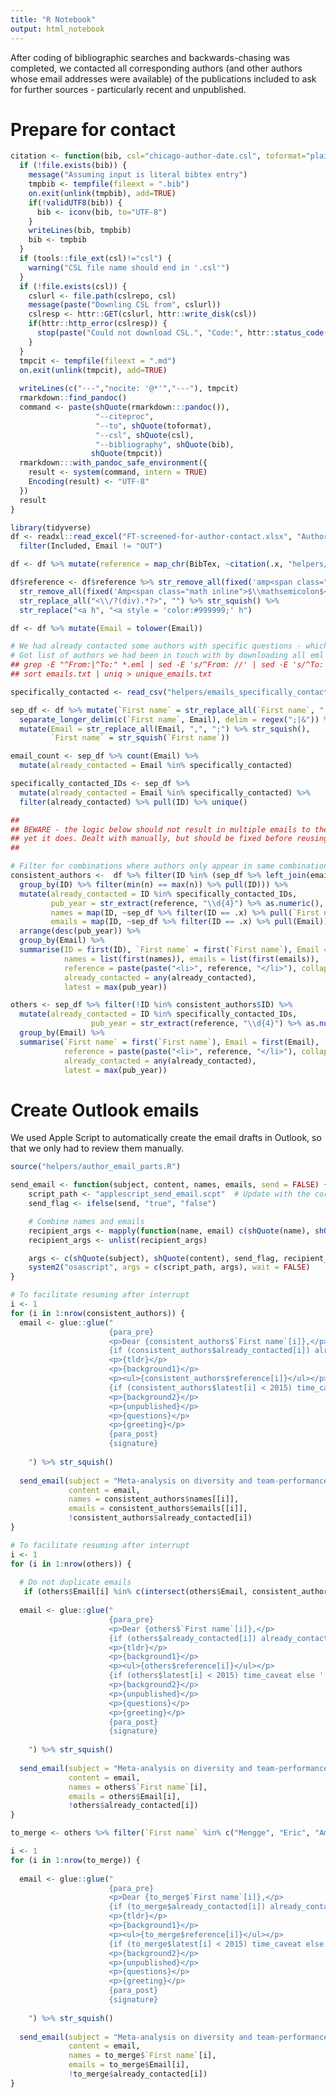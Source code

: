 ```yaml
---
title: "R Notebook"
output: html_notebook
---
```


After coding of bibliographic searches and backwards-chasing was completed, we contacted all corresponding authors (and other authors whose email addresses were available) of the publications included to ask for further sources - particularly recent and unpublished.

# Prepare for contact

```r
citation <- function(bib, csl="chicago-author-date.csl", toformat="plain", cslrepo="https://raw.githubusercontent.com/citation-style-language/styles/master") {
  if (!file.exists(bib)) {
    message("Assuming input is literal bibtex entry")
    tmpbib <- tempfile(fileext = ".bib")
    on.exit(unlink(tmpbib), add=TRUE)
    if(!validUTF8(bib)) {
      bib <- iconv(bib, to="UTF-8")
    }
    writeLines(bib, tmpbib)
    bib <- tmpbib
  }
  if (tools::file_ext(csl)!="csl") {
    warning("CSL file name should end in '.csl'")
  }
  if (!file.exists(csl)) {
    cslurl <- file.path(cslrepo, csl)
    message(paste("Downling CSL from", cslurl))
    cslresp <- httr::GET(cslurl, httr::write_disk(csl))
    if(httr::http_error(cslresp)) {
      stop(paste("Could not download CSL.", "Code:", httr::status_code(cslresp)))
    }
  }
  tmpcit <- tempfile(fileext = ".md")
  on.exit(unlink(tmpcit), add=TRUE)
  
  writeLines(c("---","nocite: '@*'","---"), tmpcit)
  rmarkdown::find_pandoc()
  command <- paste(shQuote(rmarkdown:::pandoc()), 
                   "--citeproc",
                   "--to", shQuote(toformat),
                   "--csl", shQuote(csl),
                   "--bibliography", shQuote(bib), 
                  shQuote(tmpcit))
  rmarkdown:::with_pandoc_safe_environment({
    result <- system(command, intern = TRUE)
    Encoding(result) <- "UTF-8"
  })
  result
}
```

```r
library(tidyverse)
df <- readxl::read_excel("FT-screened-for-author-contact.xlsx", "Author contacts & refs - final") %>% 
  filter(Included, Email != "OUT")

df <- df %>% mutate(reference = map_chr(BibTex, ~citation(.x, "helpers/apa.csl", toformat = "html") %>% paste(collapse = " ")))

df$reference <- df$reference %>% str_remove_all(fixed('amp<span class="math inline">$\\mathsemicolon$</span>')) %>% 
  str_remove_all(fixed('Amp<span class="math inline">$\\mathsemicolon$</span>')) %>% 
  str_replace_all("<\\/?(div).*?>", "") %>% str_squish() %>% 
  str_replace("<a h", "<a style = 'color:#999999;' h")

df <- df %>% mutate(Email = tolower(Email))

# We had already contacted some authors with specific questions - which we needed to acknowledge in this round
# Got list of authors we had been in touch with by downloading all eml files and running
## grep -E "^From:|^To:" *.eml | sed -E 's/^From: //' | sed -E 's/^To: //' | grep -E -o "\b[A-Za-z0-9._%+-]+@[A-Za-z0-9.-]+\.[A-Za-z]{2,6}\b" | tr '[:upper:]' '[:lower:]' > emails.txt
## sort emails.txt | uniq > unique_emails.txt

specifically_contacted <- read_csv("helpers/emails_specifically_contacted.txt", col_names = F) %>% pull(X1)

sep_df <- df %>% mutate(`First name` = str_replace_all(`First name`, ",", ";")) %>% 
  separate_longer_delim(c(`First name`, Email), delim = regex(";|&")) %>% 
  mutate(Email = str_replace_all(Email, ",", ";") %>% str_squish(),
         `First name` = str_squish(`First name`))

email_count <- sep_df %>% count(Email) %>% 
  mutate(already_contacted = Email %in% specifically_contacted)

specifically_contacted_IDs <- sep_df %>% 
  mutate(already_contacted = Email %in% specifically_contacted) %>% 
  filter(already_contacted) %>% pull(ID) %>% unique()

##
## BEWARE - the logic below should not result in multiple emails to the same auhtor,
## yet it does. Dealt with manually, but should be fixed before reusing the code.
##

# Filter for combinations where authors only appear in same combination across one or more papers
consistent_authors <-  df %>% filter(ID %in% (sep_df %>% left_join(email_count) %>% 
  group_by(ID) %>% filter(min(n) == max(n)) %>% pull(ID))) %>%  
  mutate(already_contacted = ID %in% specifically_contacted_IDs,
         pub_year = str_extract(reference, "\\d{4}") %>% as.numeric(),
         names = map(ID, ~sep_df %>% filter(ID == .x) %>% pull(`First name`)),
         emails = map(ID, ~sep_df %>% filter(ID == .x) %>% pull(Email))) %>% 
  arrange(desc(pub_year)) %>% 
  group_by(Email) %>% 
  summarise(ID = first(ID), `First name` = first(`First name`), Email = first(Email),
            names = list(first(names)), emails = list(first(emails)),
            reference = paste(paste("<li>", reference, "</li>"), collapse = "\n"),
            already_contacted = any(already_contacted),
            latest = max(pub_year))

others <- sep_df %>% filter(!ID %in% consistent_authors$ID) %>%
  mutate(already_contacted = ID %in% specifically_contacted_IDs,
                  pub_year = str_extract(reference, "\\d{4}") %>% as.numeric()) %>% 
  group_by(Email) %>% 
  summarise(`First name` = first(`First name`), Email = first(Email),
            reference = paste(paste("<li>", reference, "</li>"), collapse = "\n"),
            already_contacted = any(already_contacted),
            latest = max(pub_year))

```

# Create Outlook emails

We used Apple Script to automatically create the email drafts in Outlook, so that we only had to review them manually.

```r
source("helpers/author_email_parts.R")

send_email <- function(subject, content, names, emails, send = FALSE) {
    script_path <- "applescript_send_email.scpt"  # Update with the correct path to your script
    send_flag <- ifelse(send, "true", "false")

    # Combine names and emails
    recipient_args <- mapply(function(name, email) c(shQuote(name), shQuote(email)), names, emails, SIMPLIFY = FALSE)
    recipient_args <- unlist(recipient_args)

    args <- c(shQuote(subject), shQuote(content), send_flag, recipient_args)
    system2("osascript", args = c(script_path, args), wait = FALSE)
}
```

```r
# To facilitate resuming after interrupt
i <- 1
for (i in 1:nrow(consistent_authors)) {
  email <- glue::glue("
                      {para_pre}
                      <p>Dear {consistent_authors$`First name`[i]},</p>
                      {if (consistent_authors$already_contacted[i]) already_contacted_caveat else ''}
                      <p>{tldr}</p>
                      <p>{background1}</p>
                      <p><ul>{consistent_authors$reference[i]}</ul></p>
                      {if (consistent_authors$latest[i] < 2015) time_caveat else ''}
                      <p>{background2}</p>
                      <p>{unpublished}</p>
                      <p>{questions}</p>
                      <p>{greeting}</p>
                      {para_post}
                      {signature}
    
    ") %>% str_squish()
  
  send_email(subject = "Meta-analysis on diversity and team-performance: can you contribute additional (recent/unpublished) literature?",
             content = email,
             names = consistent_authors$names[[i]],
             emails = consistent_authors$emails[[i]],
             !consistent_authors$already_contacted[i])
}
```

```r
# To facilitate resuming after interrupt
i <- 1
for (i in 1:nrow(others)) {
  
  # Do not duplicate emails
   if (others$Email[i] %in% c(intersect(others$Email, consistent_authors$emails %>% unlist()),  "ac.homan@psy.vu.nl")) next
  
  email <- glue::glue("
                      {para_pre}
                      <p>Dear {others$`First name`[i]},</p>
                      {if (others$already_contacted[i]) already_contacted_caveat else ''}
                      <p>{tldr}</p>
                      <p>{background1}</p>
                      <p><ul>{others$reference[i]}</ul></p>
                      {if (others$latest[i] < 2015) time_caveat else ''}
                      <p>{background2}</p>
                      <p>{unpublished}</p>
                      <p>{questions}</p>
                      <p>{greeting}</p>
                      {para_post}
                      {signature}
    
    ") %>% str_squish()
  
  send_email(subject = "Meta-analysis on diversity and team-performance: can you contribute additional (recent/unpublished) literature?",
             content = email,
             names = others$`First name`[i],
             emails = others$Email[i],
             !others$already_contacted[i])
}
```

```r

to_merge <- others %>% filter(`First name` %in% c("Mengge", "Eric", "Amy", "Sangok", "Ci-Rong", "Tomohiko", "Wein-Hong", "Rebecca", "David")) %>% mutate(already_contacted = TRUE)

i <- 1
for (i in 1:nrow(to_merge)) {
  
  email <- glue::glue("
                      {para_pre}
                      <p>Dear {to_merge$`First name`[i]},</p>
                      {if (to_merge$already_contacted[i]) already_contacted_caveat else ''}
                      <p>{tldr}</p>
                      <p>{background1}</p>
                      <p><ul>{to_merge$reference[i]}</ul></p>
                      {if (to_merge$latest[i] < 2015) time_caveat else ''}
                      <p>{background2}</p>
                      <p>{unpublished}</p>
                      <p>{questions}</p>
                      <p>{greeting}</p>
                      {para_post}
                      {signature}
    
    ") %>% str_squish()
  
  send_email(subject = "Meta-analysis on diversity and team-performance: can you contribute additional (recent/unpublished) literature?",
             content = email,
             names = to_merge$`First name`[i],
             emails = to_merge$Email[i],
             !to_merge$already_contacted[i])
}
```

